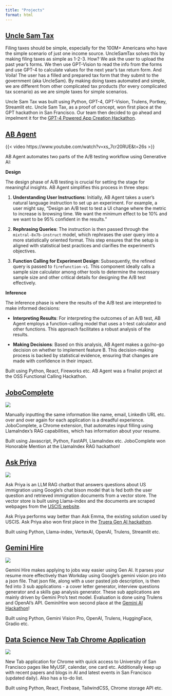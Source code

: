 ```yaml
---
title: "Projects"
format: html
---
```


## [Uncle Sam Tax](https://lablab.ai/event/gpt-4-powered-app-creation-hackathon/give-us-all-your-money/filing-taxes-as-simple-as-1-2-3-with-unclesamtax)

Filing taxes should be simple, especially for the 100M+ Americans who have the simple scenario of just one income source. UncleSamTax solves this by making filing taxes as simple as 1-2-3. How? We ask the user to upload the past year's forms. We then use GPT-Vision to read the info from the forms and use GPT-4 to calculate values for the next year's tax return form. And Voila! The user has a filled and prepared tax form that they submit to the government (aka UncleSam). By making doing taxes automated and simple, we are different from other complicated tax products (for every complicated tax scenario) as we are simple taxes for simple scenarios.

Uncle Sam Tax was built using Python, GPT-4, GPT-Vision, Trulens, Portkey, Streamlit etc. Uncle Sam Tax, as a proof of concept, won first place at the GPT hackathon in San Francisco. Our team then decided to go ahead and impelment it for the [GPT-4 Powered App Creation Hackathon](https://lablab.ai/event/gpt-4-powered-app-creation-hackathon).

## [AB Agent](https://devpost.com/software/ab-agent)

{{< video https://www.youtube.com/watch?v=xs_7cr20RUE&t=26s >}}

AB Agent automates two parts of the A/B testing workflow using Generative AI:

**Design**

The design phase of A/B testing is crucial for setting the stage for meaningful insights. AB Agent simplifies this process in three steps:

1. **Understanding User Instructions**: Initially, AB Agent takes a user's natural language instruction to set up an experiment. For example, a user might say, "Design an A/B test to test a UI change where the metric to increase is browsing time. We want the minimum effect to be 10% and we want to be 95% confident in the results."

2. **Rephrasing Queries**: The instruction is then passed through the `mixtral-8x7b-instruct` model, which rephrases the user query into a more statistically oriented format. This step ensures that the setup is aligned with statistical best practices and clarifies the experiment's objectives.

3. **Function Calling for Experiment Design**: Subsequently, the refined query is passed to `firefunction-v1`. This component ideally calls a sample size calculator among other tools to determine the necessary sample size and other critical details for designing the A/B test effectively.

**Inference**

The inference phase is where the results of the A/B test are interpreted to make informed decisions:

- **Interpreting Results**: For interpreting the outcomes of an A/B test, AB Agent employs a function-calling model that uses a t-test calculator and other functions. This approach facilitates a robust analysis of the results.

- **Making Decisions**: Based on this analysis, AB Agent makes a go/no-go decision on whether to implement feature B. This decision-making process is backed by statistical evidence, ensuring that changes are made with confidence in their impact.


Built using Python, React, Fireworks etc. AB Agent was a finalist project at the OSS Functional Calling Hackathon.

## [JoboComplete](https://devpost.com/software/jobo)

![](https://media.githubusercontent.com/media/bassimeledath/blog/main/project_gifs/jobocomplete.gif)

Manually inputting the same information like name, email, LinkedIn URL etc. over and over again for each application is a dreadful experience. JoboComplete, a Chrome extension, that automates input filling using LlamaIndex's RAG capabilities, which has information about your resume.

Built using Javascript, Python, FastAPI, LlamaIndex etc. JoboComplete won Honorable Mention at the LlamaIndex RAG hackathon!

## [Ask Priya](https://askpriya2.streamlit.app/)

![](https://media.githubusercontent.com/media/bassimeledath/blog/main/project_gifs/ask_priya.gif)

Ask Priya is an LLM RAG chatbot that answers questions about US immigration using Google's chat bison model that is fed both the user question and retrieved immigration documents from a vector store. The vector store is built using Llama-index and the documents are scraped webpages from the [USCIS website](https://www.uscis.gov/working-in-the-united-states).

Ask Priya performs way better than Ask Emma, the existing solution used by USCIS. Ask Priya also won first place in the [Truera Gen AI hackathon](https://lablab.ai/event/truera-challenge-build-llm-applications).

Built using Python, Llama-index, VertexAI, OpenAI, Trulens, Streamlit etc.

## [Gemini Hire](https://huggingface.co/spaces/beledath/GeminiHire)

![](https://media.githubusercontent.com/media/bassimeledath/blog/main/project_gifs/gemini_hire.gif)

Gemini Hire makes applying to jobs way easier using Gen AI. It parses your resume more effectively than Workday using Google's gemini vision pro into a json file. That json file, along with a user pasted job description, is then fed into 3 sub applications - a cover letter generator, interview questions generator and a skills gap analysis generator. These sub applications are mainly driven by Gemini Pro's text model. Evaluation is done using Trulens and OpenAI's API. GeminiHire won second place at the [Gemini AI Hackathon](https://lablab.ai/event/gemini-ai-hackathon)!

Built using Python, Gemini Vision Pro, OpenAI, Trulens, HuggingFace, Gradio etc.

## [Data Science New Tab Chrome Application](https://chromewebstore.google.com/detail/fcnkmelmfingdnagddabkkpgimjkjeco)

![](https://media.githubusercontent.com/media/bassimeledath/blog/main/project_gifs/msds_newtab.gif)

New Tab application for Chrome with quick access to University of San Francisco pages like MyUSF, calendar, one card etc. Additionally keep up with recent papers and blogs in AI and latest events in San Francisco (updated daily). Also has a to-do list. 

Built using Python, React, Firebase, TailwindCSS, Chrome storage API etc.